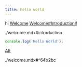 ```yaml
---
title: hello world
---
```

hi [Welcome](./welcome.mdx) [Welcome#Introduction!!](./welcome.mdx#introduction)

<include>
  ./welcome.mdx#introduction
</include>

```ts
console.log('Hello World');
```

[Alt](./welcome.mdx)





<include>
  ./welcome.mdx#^64b2bc
</include>

